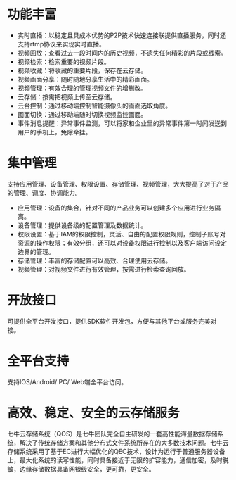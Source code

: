 # **功能丰富**
* 实时直播：以稳定且具成本优势的P2P技术快速连接联提供直播服务，同时还支持rtmp协议来实现实时直播。
* 视频回放：查看过去一段时间内的历史视频，不遗失任何精彩的片段或线索。
* 视频检索：检索重要的视频片段。
* 视频收藏：将收藏的重要片段，保存在云存储。
* 视频画面分享：随时随地分享生活中的精彩画面。
* 视频管理：有效合理的管理视频文件的增删改。
* 云存储：按需把视频上传至云存储。
* 云台控制：通过移动端控制智能摄像头的画面选取角度。
* 画面切换：通过移动端随时切换视频监控画面。
* 事件消息提醒：异常事件监测，可以将家和企业里的异常事件第一时间发送到用户的手机上，免除牵挂。

# **集中管理**
支持应用管理、设备管理、权限设置、存储管理、视频管理，大大提高了对于产品的管理、调度、协调能力。
* 应用管理：设备的集合，针对不同的产品业务可以创建多个应用进行业务隔离。
* 设备管理：提供设备级的配置管理及数据统计。
* 权限设置：基于IAM的权限控制，灵活、自由的配置权限规则，控制子账号对资源的操作权限；有效分组，还可以对设备权限进行控制以及客户端访问设定边界的管理。
* 存储管理：丰富的存储配置可以高效、合理使用云存储。
* 视频管理：对视频文件进行有效管理，按需进行检索查询回放。

# **开放接口**
可提供全平台开发接口，提供SDK软件开发包，方便与其他平台或服务完美对接。
# **全平台支持**
支持IOS/Android/ PC/ Web端全平台访问。
# **高效、稳定、安全的云存储服务**
七牛云存储系统（QOS）是七牛团队完全自主研发的一套高性能海量数据存储系统，解决了传统存储方案和其他分布式文件系统所存在的大多数技术问题。七牛云存储系统采用了基于EC进行大幅优化的QEC技术，设计为运行于普通服务器设备上，最大化系统的读写性能，同时具备接近于无限的扩容能力，通信加密，及时脱敏，边缘存储数据具备网银级安全，更可靠，更安全。








